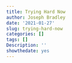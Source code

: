 ```yaml
---
title: Trying Hard Now
author: Joseph Bradley
date: '2021-01-27'
slug: trying-hard-now
categories: []
tags: []
Description: ''
showthedate: yes
---
```

